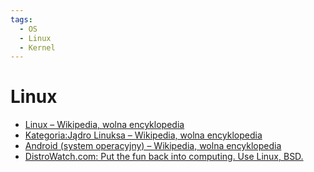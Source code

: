 ```yaml
---
tags:
  - OS
  - Linux
  - Kernel
---
```


# Linux

- [Linux – Wikipedia, wolna encyklopedia](https://pl.wikipedia.org/wiki/Linux)
- [Kategoria:Jądro Linuksa – Wikipedia, wolna encyklopedia](https://pl.wikipedia.org/wiki/Kategoria:J%C4%85dro_Linuksa)
- [Android (system operacyjny) – Wikipedia, wolna encyklopedia](<https://pl.wikipedia.org/wiki/Android_(system_operacyjny)>)
- [DistroWatch.com: Put the fun back into computing. Use Linux, BSD.](https://distrowatch.com/)
